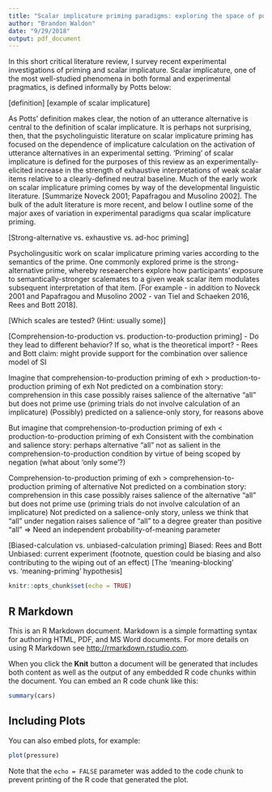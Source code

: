 ```yaml
---
title: "Scalar implicature priming paradigms: exploring the space of possibilities"
author: "Brandon Waldon"
date: "9/29/2018"
output: pdf_document
---
```


In this short critical literature review, I survey recent experimental investigations of priming and scalar implicature. Scalar implicature, one of the most well-studied phenomena in both formal and experimental pragmatics, is defined informally by Potts below:

[definition]
[example of scalar implicature]

As Potts' definition makes clear, the notion of an utterance alternative is central to the definition of scalar implicature. It is perhaps not surprising, then, that the psycholinguistic literature on scalar implicature priming has focused on the dependence of implicature calculation on the activation of utterance alternatives in an experimental setting. 'Priming' of scalar implicature is defined for the purposes of this review as an experimentally-elicited increase in the strength of exhaustive interpretations of weak scalar items relative to a clearly-defined neutral baseline. Much of the early work on scalar implicature priming comes by way of the developmental linguistic literature. [Summarize Noveck 2001; Papafragou and Musolino 2002]. The bulk of the adult literature is more recent, and below I outline some of the major axes of variation in experimental paradigms qua scalar implicature priming. 

[Strong-alternative vs. exhaustive vs. ad-hoc priming]

Psycholingusitic work on scalar implicature priming varies according to the semantics of the prime. One commonly explored prime is the strong-alternative prime, whereby reseaerchers explore how participants' exposure to semantically-stronger scalemates to a given weak scalar item modulates subsequent interpretation of that item. [For example - in addition to Noveck 2001 and Papafragou and Musolino 2002 - van Tiel and Schaeken 2016, Rees and Bott 2018]. 

[Which scales are tested? (Hint: usually some)]

[Comprehension-to-production vs. production-to-production priming]
- Do they lead to different behavior? If so, what is the theoretical import?
- Rees and Bott claim: might provide support for the combination over salience model of SI

  Imagine that comprehension-to-production priming of exh > production-to-production priming of exh 
  Not predicted on a combination story: comprehension in this case possibly raises salience of the alternative "all"  but does not prime use (priming trials do not involve calculation of an implicature)
  (Possibly) predicted on a salience-only story, for reasons above
  
  But imagine that comprehension-to-production priming of exh < production-to-production priming of exh
  Consistent with the combination and salience story: perhaps alternative "all" not as salient in the comprehension-to-production condition by virtue of being scoped by negation (what about 'only some'?)
  
  Comprehension-to-production priming of exh > comprehension-to-production priming of alternative
  Not predicted on a combination story: comprehension in this case possibly raises salience of the alternative "all"  but does not prime use (priming trials do not involve calculation of an implicature)
  Not predicted on a salience-only story, unless we think that "all" under negation raises salience of "all" to a degree greater than positive "all"
  => Need an independent probability-of-meaning parameter
  
[Biased-calculation vs. unbiased-calculation priming]
Biased: Rees and Bott
Unbiased: current experiment (footnote, question could be biasing and also contributing to the wiping out of an effect)
[The 'meaning-blocking' vs. 'meaning-priming' hypothesis]

```r
knitr::opts_chunk$set(echo = TRUE)
```

## R Markdown

This is an R Markdown document. Markdown is a simple formatting syntax for authoring HTML, PDF, and MS Word documents. For more details on using R Markdown see <http://rmarkdown.rstudio.com>.

When you click the **Knit** button a document will be generated that includes both content as well as the output of any embedded R code chunks within the document. You can embed an R code chunk like this:

```r
summary(cars)
```

## Including Plots

You can also embed plots, for example:

```r
plot(pressure)
```

Note that the `echo = FALSE` parameter was added to the code chunk to prevent printing of the R code that generated the plot.
